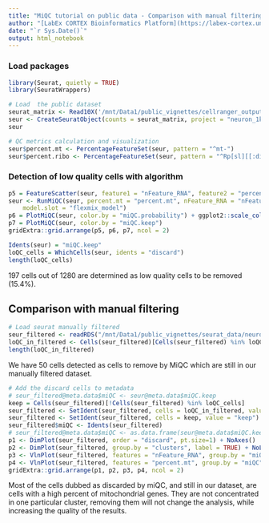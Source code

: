 ```yaml
---
title: "MiQC tutorial on public data - Comparison with manual filtering"
author: "[LabEx CORTEX Bioinformatics Platform](https://labex-cortex.universite-lyon.fr/) - Lyon 1 University - vignette produced by Emeric Texeraud"
date: "`r Sys.Date()`"
output: html_notebook
---
```


### Load packages
```r
library(Seurat, quietly = TRUE)
library(SeuratWrappers)
```


```r
# Load  the public dataset
seurat_matrix <- Read10X('/mnt/Data1/public_vignettes/cellranger_output/neuron_1k/outs/filtered_feature_bc_matrix')
seur <- CreateSeuratObject(counts = seurat_matrix, project = "neuron_1k", min.cells = 3, min.features = 100)
seur
```

```r
# QC metrics calculation and visualization
seur$percent.mt <- PercentageFeatureSet(seur, pattern = "^mt-")
seur$percent.ribo <- PercentageFeatureSet(seur, pattern = "^Rp[sl][[:digit:]]")
```

### Detection of low quality cells with algorithm
```r
p5 = FeatureScatter(seur, feature1 = "nFeature_RNA", feature2 = "percent.mt", group.by = "orig.ident")
seur <- RunMiQC(seur, percent.mt = "percent.mt", nFeature_RNA = "nFeature_RNA", posterior.cutoff = 0.75, 
    model.slot = "flexmix_model")
p6 = PlotMiQC(seur, color.by = "miQC.probability") + ggplot2::scale_color_gradient(low = "grey", high = "purple")
p7 = PlotMiQC(seur, color.by = "miQC.keep")
gridExtra::grid.arrange(p5, p6, p7, ncol = 2)
```

```r
Idents(seur) = "miQC.keep"
loQC_cells = WhichCells(seur, idents = "discard")
length(loQC_cells)
```
197 cells out of 1280 are determined as low quality cells to be removed (15.4%).

## Comparison with manual filtering
```r
# Load seurat manually filtered
seur_filtered <- readRDS("/mnt/Data1/public_vignettes/seurat_data/neuron_1k.rds")
loQC_in_filtered <- Cells(seur_filtered)[Cells(seur_filtered) %in% loQC_cells]
length(loQC_in_filtered)
```
We have 50 cells detected as cells to remove by MiQC which are still in our manually filtered dataset.

```r
# Add the discard cells to metadata
# seur_filtered@meta.data$miQC <- seur@meta.data$miQC.keep
keep = Cells(seur_filtered)[!Cells(seur_filtered) %in% loQC_cells]
seur_filtered <- SetIdent(seur_filtered, cells = loQC_in_filtered, value = "discard")
seur_filtered <- SetIdent(seur_filtered, cells = keep, value = "keep")
seur_filtered$miQC <- Idents(seur_filtered)
# seur_filtered@meta.data$miQC <- as.data.frame(seur@meta.data$miQC.keep, row.names = Cells(seur))[Cells(seur_filtered),]
p1 <- DimPlot(seur_filtered, order = "discard", pt.size=1) + NoAxes()
p2 <- DimPlot(seur_filtered, group.by = "clusters", label = TRUE) + NoLegend() + NoAxes()
p3 <- VlnPlot(seur_filtered, features = "nFeature_RNA", group.by = "miQC")
p4 <- VlnPlot(seur_filtered, features = "percent.mt", group.by = "miQC")
gridExtra::grid.arrange(p1, p2, p3, p4, ncol = 2)

```
Most of the cells dubbed as discarded by miQC, and still in our dataset, are cells with a high percent of mitochondrial genes. They are not concentrated in one particular cluster, removing them will not change the analysis, while increasing the quality of the results.




